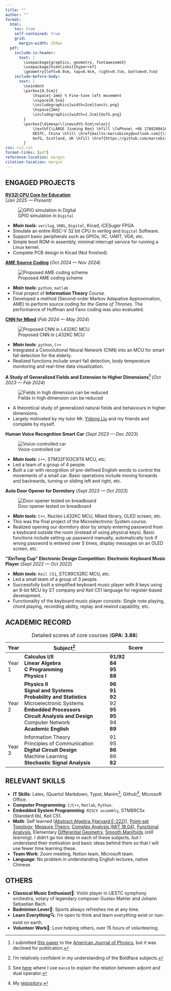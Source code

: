 ```yaml
---
title: ""
author: ""
format:
  html:
    toc: true
    self-contained: true
    grid: 
      margin-width: 350px
  pdf:
    include-in-header:
      text: |
        \usepackage{graphicx, geometry, fontawesome5}
        \usepackage[hidelinks]{hyperref}
        \geometry{left=0.9cm, top=0.9cm, right=0.7cm, bottom=0.7cm}
    include-before-body:
      text: |
        \noindent
        \parbox{4.5cm}{
            \hspace{-1mm} % Fine-tune left movement
            \vspace{0.5cm}
            \includegraphics[width=2cm]{uestc.png} 
            \hspace{2mm}
            \includegraphics[width=1.3cm]{UofG.png}
        }
        \parbox{\dimexpr\linewidth-5cm\relax}{
            \textbf{\LARGE Jinming Ren} \hfill \faPhone\ +86 17882004164 \\[5pt]
            UESTC, China \hfill \href{mailto:marcobisky@outlook.com}{\faEnvelope\ marcobisky@outlook.com} \\[1pt]
            UofG, Scotland, UK \hfill \href{https://github.com/marcobisky}{\faGithub\ github.com/marcobisky} \\
        }
css: cv2.css
format-links: [pdf]
reference-location: margin
citation-location: margin
---
```


## ENGAGED PROJECTS

**[RV32I CPU Core for Education](https://github.com/Marcobisky/my-riscv)** <br> [*(Jan 2025 --- Present)*]{.cvdate}

::: {.column-margin}
![GPIO simulation in `Digital`](images/my-riscv.png){.only-html}
:::

- ***Main tools***: `verilog`, `VHDL`, `Digital`, Kicad, iCESuger FPGA
- Simulate an entire RISC-V 32 bit CPU in verilog and `Digital` Software. 
- Support basic peripherals such as GPIOs, IIC, UART, VGA, etc.
- Simple boot ROM in assembly, minimal interrupt service for running a Linux kernel.
- Complete PCB design in Kicad (Not finished).


**[AME Source Coding](https://github.com/Marcobisky/ame-entropy-source-coding)**  [(*Oct 2024 --- Nov 2024*)]{.cvdate}

::: {.column-margin}
![Proposed AME coding scheme](images/ame.png)
:::

- ***Main tools***: `python`, `matlab`
- Final project of **Information Theory** Course.
- Developed a method (Second-order Markov Adapative Approximation, AME) to perform source coding for *the Game of Thrones*. The performance of Huffman and Fano coding was also evaluated. 

**[CNN for Mbed](https://github.com/Marcobisky/CNN-for-mbed)** [(*Feb 2024 --- May 2024*)]{.cvdate}

::: {.column-margin}
![Proposed CNN in L432KC MCU](images/cnn.png)
:::

- ***Main tools***: `python`, `C++`
- Integrated a Convolutional Neural Network (CNN) into an MCU for smart fall detection for the elderly.
- Realized functions include smart fall detection, body temperature monitoring and real-time data visualization.

**A Study of Generalized Fields and Extension to Higher Dimensions[^physics]** [(*Oct 2023 --- Feb 2024*)]{.cvdate}

[^physics]: I submitted [this paper](physics-paper.pdf) to the [American Journal of Physics](https://pubs.aip.org/aapt/ajp), but it was declined for publication.

::: {.column-margin}
![Fields in high dimension can be reduced](images/generalized-fields.png)
:::

- A theoretical study of generalized natural fields and behaviours in higher dimensions.
- Largely motivated by my tutor Mr. [Yidong Liu](https://www.sp.uestc.edu.cn/info/1054/1386.htm) and my friends and complete by myself.

**Human Voice Recognition Smart Car** [(*Sept 2023 --- Dec 2023*)]{.cvdate}

::: {.column-margin}
![Voice-controlled car](images/smart-car.jpg)
:::

- ***Main tools***: `C++`, STM32F103C8T6 MCU, etc.
- Led a team of a group of 4 people.
- Built a car with recognition of pre-defined English words to control the movements of a small car. Basic operations include moving forwards and backwards, turning or sliding left and right, etc.

**Auto Door Opener for Dormitory** [(*Sept 2023 --- Oct 2023*)]{.cvdate}

::: {.column-margin}
![Door opener tested on breadboard](images/smart-door-opener.JPG)
:::

- ***Main tools***: `C++`, Nucleo L432KC MCU, Mbed library, OLED screen, etc.
- This was the final project of the Microelectronic System course.
- Realized opening our dormitory door by simply entering password from a keyboard outside the room (instead of using physical keys). Basic functions include setting up password manually, automatically lock if wrong password is entered over 5 times, display messages on an OLED screen, etc.

**"XinTong Cup" Electronic Design Competition: Electronic Keyboard Music Player** [(*Sept 2022 --- Oct 2022*)]{.cvdate}

- ***Main tools***: `Keil C51`, STC89C52RC MCU, etc.
- Led a small team of a group of 3 people.
- Successfully built a simplified keyboard music player with 8 keys using an 8-bit MCU by ST company and Keil C51 language for register-based development.
- Functionality of the keyboard music player consists: Single note playing, chord playing, recording ability, replay and rewind capability, etc.

## ACADEMIC RECORD

+--------+-------------------------------------------------------------+----------------------------------------+
| Year   | Subject[^bold]                                              | Score                                  |
+========+=============================================================+========================================+
| Year 1 | **Calculus I/II** <br> [\newline]{.print-only}              | **91/92** <br> [\newline]{.print-only} |
|        | **Linear Algebra** <br> [\newline]{.print-only}             | **84** <br> [\newline]{.print-only}    |
|        | **C Programming** <br> [\newline]{.print-only}              | **95** <br> [\newline]{.print-only}    |
|        | **Physics I** <br> [\newline]{.print-only}                  | **88** <br> [\newline]{.print-only}    |
+--------+-------------------------------------------------------------+----------------------------------------+
| Year 2 | **Physics II** <br> [\newline]{.print-only}                 | **96** <br> [\newline]{.print-only}    |
|        | **Signal and Systems** <br> [\newline]{.print-only}         | **91** <br> [\newline]{.print-only}    |
|        | **Probability and Statistics** <br> [\newline]{.print-only} | **92** <br> [\newline]{.print-only}    |
|        | Microelectronic Systems <br> [\newline]{.print-only}        | 92 <br> [\newline]{.print-only}        |
|        | **Embedded Processors** <br> [\newline]{.print-only}        | **95** <br> [\newline]{.print-only}    |
|        | **Circuit Analysis and Design** <br> [\newline]{.print-only}| **95** <br> [\newline]{.print-only}    |
|        | Computer Network <br> [\newline]{.print-only}               | 94 <br> [\newline]{.print-only}        |
|        | **Academic English** <br> [\newline]{.print-only}           | **89** <br> [\newline]{.print-only}    |
+--------+-------------------------------------------------------------+----------------------------------------+
| Year 3 | Information Theory <br> [\newline]{.print-only}             | 91 <br> [\newline]{.print-only}        |
|        | Principles of Communication <br> [\newline]{.print-only}    | 95 <br> [\newline]{.print-only}        |
|        | **Digital Circuit Design** <br> [\newline]{.print-only}     | **86** <br> [\newline]{.print-only}    |
|        | Machine Learning <br> [\newline]{.print-only}               | 86 <br> [\newline]{.print-only}        |
|        | **Stochastic Signal Analysis** <br> [\newline]{.print-only} | **82** <br>                            |
+--------+-------------------------------------------------------------+----------------------------------------+

: Detailed scores of core courses (**GPA: 3.88**)

[^bold]: I'm relatively confident in my understanding of the Boldface subjects.

## RELEVANT SKILLS

- **IT Skills**: Latex, (Quarto) Markdown, Typst, Manim[^manim], Github[^github], Microsoft Office.
- **Computer Programming**: `C/C++`, `Matlab`, `Python`.
- **Embedded System Programming**: `RISCV assembly`, STM89C5x (Standard lib), Keil C51.
- **Math**: Self learned ([Abstract Algebra (Harvard E-222)](http://wayback.archive-it.org/3671/20150528171650/https://www.extension.harvard.edu/open-learning-initiative/abstract-algebra)), [Point-set Topology](https://www.math.toronto.edu/ivan/mat327/?resources), [Measure Theory](https://www.youtube.com/watch?v=xZ69KEg7ccU&list=PLBh2i93oe2qvMVqAzsX1Kuv6-4fjazZ8j), [Complex Analysis (MIT 18.04)](https://ocw.mit.edu/courses/18-04-complex-variables-with-applications-spring-2018/), [Functional Analysis](https://books.google.com.sg/books/about/Functional_Analysis.html?id=LzgqBAAAQBAJ&source=kp_cover&redir_esc=y), Elementary [Differential Geometry](https://www.amazon.sg/Visual-Introduction-Differential-Calculus-Manifolds/dp/3319969919), [Smooth Manifolds](https://www.amazon.sg/dp/1441973990?ref_=mr_referred_us_sg_sg) (*still learning*). I didn't go too deep in each of these subjects, but I understand their motivation and basic ideas behind them so that I will use fewer time learning these.
- **Team Work**: Zoom meeting, Notion team, Microsoft team.
- **Language**: No problem in understanding English lectures, native Chinese.

[^manim]: See [here](https://www.bilibili.com/video/BV1AterevErt/?spm_id_from=333.1387.homepage.video_card.click&vd_source=42579e22289b6144ba0b2bdcf99834e3) where I use `manim` to explain the relation between adjoint and dual operator.

[^github]: My [repository](https://github.com/Marcobisky).

## OTHERS

- **Classical Music Enthusiast🎻**: Violin player in UESTC symphony orchestra, votary of legendary composer Gustav Mahler and Johann Sebastian Bach.
- **Badminton Lover🏸**: Sports always refreshes me at any time.
- **Learn Everything🔍**: I'm open to think and learn *everything* exist or non-exist on earth.
- **Volunteer Work🤝**: Love helping others, over 15 hours of volunteering.

